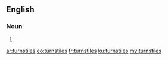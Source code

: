 ==English==

===Noun===
{{head|en|plural}}

# {{plural of|turnstile|lang=en|nocat=1}}

[[ar:turnstiles]]
[[eo:turnstiles]]
[[fr:turnstiles]]
[[ku:turnstiles]]
[[my:turnstiles]]